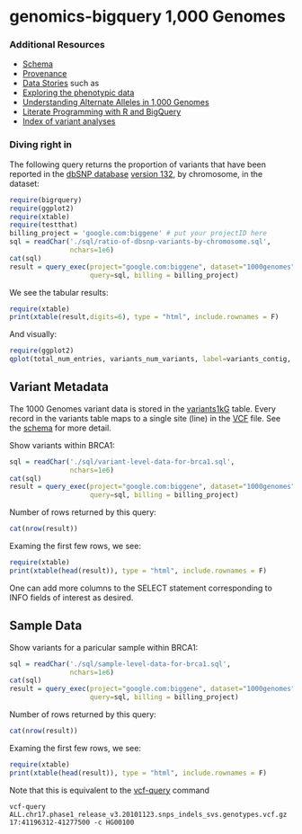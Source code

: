 <!-- R Markdown Documentation, DO NOT EDIT THE PLAIN MARKDOWN VERSION OF THIS FILE -->

<!-- Copyright 2014 Google Inc. All rights reserved. -->

<!-- Licensed under the Apache License, Version 2.0 (the "License"); -->
<!-- you may not use this file except in compliance with the License. -->
<!-- You may obtain a copy of the License at -->

<!--     http://www.apache.org/licenses/LICENSE-2.0 -->

<!-- Unless required by applicable law or agreed to in writing, software -->
<!-- distributed under the License is distributed on an "AS IS" BASIS, -->
<!-- WITHOUT WARRANTIES OR CONDITIONS OF ANY KIND, either express or implied. -->
<!-- See the License for the specific language governing permissions and -->
<!-- limitations under the License. -->

genomics-bigquery 1,000 Genomes
=================

### Additional Resources
* [Schema](https://bigquery.cloud.google.com/table/google.com:biggene:1000genomes.variants1kG?pli=1)
* [Provenance](./provenance)
* [Data Stories](./data-stories) such as
 * [Exploring the phenotypic data](./data-stories/exploring-the-phenotypic-data)
 * [Understanding Alternate Alleles in 1,000 Genomes](./data-stories/understanding-alternate-alleles)
 * [Literate Programming with R and BigQuery](./data-stories/literate-programming-demo)
* [Index of variant analyses](./analyses-catalog.md)

### Diving right in
The following query returns the proportion of variants that have been reported in the [dbSNP database](http://www.ncbi.nlm.nih.gov/projects/SNP/snp_summary.cgi?build_id=132) [version 132](http://www.1000genomes.org/category/variants), by chromosome, in the dataset:

```r
require(bigrquery)
require(ggplot2)
require(xtable)
require(testthat)
billing_project = 'google.com:biggene' # put your projectID here
sql = readChar('./sql/ratio-of-dbsnp-variants-by-chromosome.sql',
               nchars=1e6)
cat(sql)
result = query_exec(project="google.com:biggene", dataset="1000genomes",
                    query=sql, billing = billing_project)
```

We see the tabular results:
```r
require(xtable)
print(xtable(result,digits=6), type = "html", include.rownames = F)
```

And visually:
```r
require(ggplot2)
qplot(total_num_entries, variants_num_variants, label=variants_contig, data=result) + ylab("Number of dbSNP Variants") + xlab("Number of Variants") + ggtitle("dbSNP Variant Count vs. Total Variant Count by Chromosome") + geom_text(aes(label=variants_contig),hjust=-1, vjust=0)
```

## Variant Metadata
The 1000 Genomes variant data is stored in the [variants1kG](https://bigquery.cloud.google.com/table/google.com:biggene:1000genomes.variants1kG?pli=1) table.  Every record in the variants table maps to a single site (line) in the [VCF](http://www.1000genomes.org/wiki/Analysis/Variant%20Call%20Format/vcf-variant-call-format-version-41) file.  See the [schema](https://bigquery.cloud.google.com/table/google.com:biggene:1000genomes.variants1kG?pli=1) for more detail.

Show variants within BRCA1:
```r
sql = readChar('./sql/variant-level-data-for-brca1.sql',
               nchars=1e6)
cat(sql)
result = query_exec(project="google.com:biggene", dataset="1000genomes",
                    query=sql, billing = billing_project)
```
Number of rows returned by this query:
```r
cat(nrow(result))
```
Examing the first few rows, we see:
```r
require(xtable)
print(xtable(head(result)), type = "html", include.rownames = F)
```
One can add more columns to the SELECT statement corresponding to INFO fields of interest as desired.

## Sample Data
Show variants for a paricular sample within BRCA1:
```r
sql = readChar('./sql/sample-level-data-for-brca1.sql',
               nchars=1e6)
cat(sql)
result = query_exec(project="google.com:biggene", dataset="1000genomes",
                    query=sql, billing = billing_project)
```
Number of rows returned by this query:
```r
cat(nrow(result))
```
Examing the first few rows, we see:
```r
require(xtable)
print(xtable(head(result)), type = "html", include.rownames = F)
```
Note that this is equivalent to the [vcf-query](http://vcftools.sourceforge.net/perl_module.html#vcf-query) command
```
vcf-query ALL.chr17.phase1_release_v3.20101123.snps_indels_svs.genotypes.vcf.gz 17:41196312-41277500 -c HG00100
```